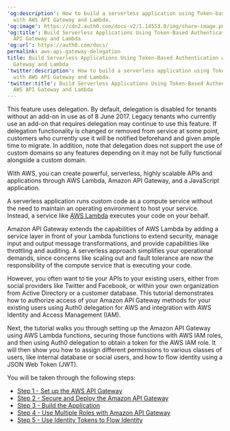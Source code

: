 ---
'og:description': How to build a serverless application using Token-based Authentication
  with AWS API Gateway and Lambda.
'og:image': https://cdn2.auth0.com/docs-v2/1.14553.0/img/share-image.png
'og:title': Build Serverless Applications Using Token-Based Authentication with AWS
  API Gateway and Lambda
'og:url': https://auth0.com/docs/
permalink: aws-api-gateway-delegation
title: Build Serverless Applications Using Token-Based Authentication with AWS API
  Gateway and Lambda
'twitter:description': How to build a serverless application using Token-based Authentication
  with AWS API Gateway and Lambda.
'twitter:title': Build Serverless Applications Using Token-Based Authentication with
  AWS API Gateway and Lambda
---
<Warning>

This feature uses delegation. By default, delegation is disabled for tenants without an add-on in use as of 8 June 2017. Legacy tenants who currently use an add-on that requires delegation may continue to use this feature. If delegation functionality is changed or removed from service at some point, customers who currently use it will be notified beforehand and given ample time to migrate. In addition, note that delegation does not support the use of custom domains so any features depending on it may not be fully functional alongside a custom domain.

</Warning>

With AWS, you can create powerful, serverless, highly scalable APIs and applications through AWS Lambda, Amazon API Gateway, and a JavaScript application.

A serverless application runs custom code as a compute service without the need to maintain an operating environment to host your service. Instead, a service like [AWS Lambda](https://aws.amazon.com/lambda/) executes your code on your behalf.

Amazon API Gateway extends the capabilities of AWS Lambda by adding a service layer in front of your Lambda functions to extend security, manage input and output message transformations, and provide capabilities like throttling and auditing. A serverless approach simplifies your operational demands, since concerns like scaling out and fault tolerance are now the responsibility of the compute service that is executing your code.

However, you often want to tie your APIs to your existing users, either from social providers like Twitter and Facebook, or within your own organization from Active Directory or a customer database. This tutorial demonstrates how to authorize access of your Amazon API Gateway methods for your existing users using Auth0 delegation for AWS and integration with AWS Identity and Access Management (IAM).

Next, the tutorial walks you through setting up the Amazon API Gateway using AWS Lambda functions, securing those functions with AWS IAM roles, and then using Auth0 delegation to obtain a token for the AWS IAM role. It will then show you how to assign different permissions to various classes of users, like internal database or social users, and how to flow identity using a <Tooltip tip="JSON Web Token (JWT): Standard ID Token format (and often Access Token format) used to represent claims securely between two parties." cta="View Glossary" href="/docs/glossary?term=JSON+Web+Token">JSON Web Token</Tooltip> (JWT).

You will be taken through the following steps:

* [Step 1 - Set up the AWS API Gateway](/docs/customize/integrations/aws/aws-api-gateway-delegation/aws-api-gateway-delegation-1)
* [Step 2 - Secure and Deploy the Amazon API Gateway](/docs/customize/integrations/aws/aws-api-gateway-delegation/aws-api-gateway-delegation-2)
* [Step 3 - Build the Application](/docs/customize/integrations/aws/aws-api-gateway-delegation/aws-api-gateway-delegation-3)
* [Step 4 - Use Multiple Roles with Amazon API Gateway](/docs/customize/integrations/aws/aws-api-gateway-delegation/aws-api-gateway-delegation-4)
* [Step 5 - Use Identity Tokens to Flow Identity](/docs/customize/integrations/aws/aws-api-gateway-delegation/aws-api-gateway-delegation-5)